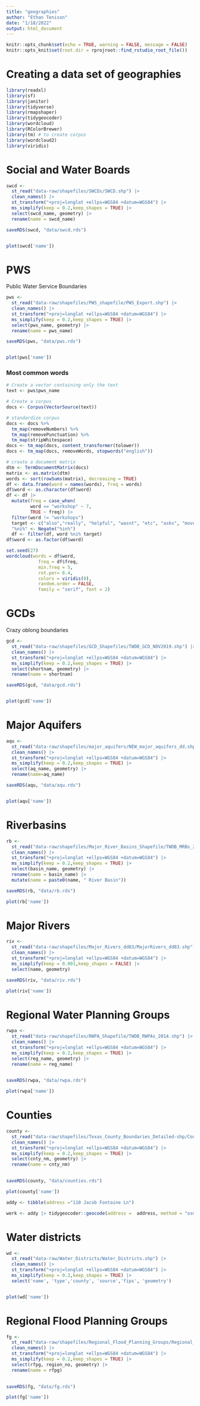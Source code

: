```yaml
---
title: "geographies"
author: "Ethan Tenison"
date: "1/18/2022"
output: html_document
---
```


```r
knitr::opts_chunk$set(echo = TRUE, warning = FALSE, message = FALSE)
knitr::opts_knit$set(root.dir = rprojroot::find_rstudio_root_file())
```

# Creating a data set of geographies

```r
library(readxl)
library(sf)
library(janitor)
library(tidyverse)
library(rmapshaper)
library(tidygeocoder)
library(wordcloud)
library(RColorBrewer)
library(tm) # to create corpus
library(wordcloud2)
library(viridis)
```

# Social and Water Boards

```r

swcd <-
  st_read("data-raw/shapefiles/SWCDs/SWCD.shp") |> 
  clean_names() |> 
  st_transform("+proj=longlat +ellps=WGS84 +datum=WGS84") |> 
  ms_simplify(keep = 0.2,keep_shapes = TRUE) |> 
  select(swcd_name, geometry) |> 
  rename(name = swcd_name)

saveRDS(swcd, "data/swcd.rds")


plot(swcd['name'])

```

# PWS

Public Water Service Boundaries

```r

pws <-
  st_read("data-raw/shapefiles/PWS_shapefile/PWS_Export.shp") |> 
  clean_names() |> 
  st_transform("+proj=longlat +ellps=WGS84 +datum=WGS84") |> 
  ms_simplify(keep = 0.2,keep_shapes = TRUE) |> 
  select(pws_name, geometry) |> 
  rename(name = pws_name)

saveRDS(pws, "data/pws.rds")


plot(pws['name'])


```

### Most common words

```r

# Create a vector containing only the text
text <- pws$pws_name

# Create a corpus
docs <- Corpus(VectorSource(text))

# standardize corpus
docs <- docs %>%
  tm_map(removeNumbers) %>%
  tm_map(removePunctuation) %>%
  tm_map(stripWhitespace)
docs <- tm_map(docs, content_transformer(tolower))
docs <- tm_map(docs, removeWords, stopwords("english"))

# create a document matrix
dtm <- TermDocumentMatrix(docs)
matrix <- as.matrix(dtm)
words <- sort(rowSums(matrix), decreasing = TRUE)
df <- data.frame(word = names(words), freq = words)
df$word <- as.character(df$word)
df <- df |> 
  mutate(freq = case_when(
         word == "workshop" ~ 7,
         TRUE ~ freq)) |> 
  filter(word != "workshops")
  target <- c("also","really", "helpful", "wasnt", "etc", "asks", "move", "gave", "connect", "fellows")
  "%ni%" <- Negate("%in%")
  df <- filter(df, word %ni% target)
df$word <- as.factor(df$word)

set.seed(27)
wordcloud(words = df$word,
            freq = df$freq, 
            min.freq = 5, 
            rot.per= 0.4,
            colors = viridis(8),
            random.order = FALSE,
            family = "serif", font = 2)

```

# GCDs

Crazy oblong boundaries

```r
gcd <-
  st_read("data-raw/shapefiles/GCD_Shapefiles/TWDB_GCD_NOV2019.shp") |> 
  clean_names() |>
  st_transform("+proj=longlat +ellps=WGS84 +datum=WGS84") |> 
  ms_simplify(keep = 0.2,keep_shapes = TRUE) |> 
  select(shortnam, geometry) |> 
  rename(name = shortnam)

saveRDS(gcd, "data/gcd.rds")


plot(gcd['name'])
```

# Major Aquifers

```r

aqu <-
  st_read("data-raw/shapefiles/major_aquifers/NEW_major_aquifers_dd.shp") |> 
  clean_names() |>
  st_transform("+proj=longlat +ellps=WGS84 +datum=WGS84") |> 
  ms_simplify(keep = 0.2,keep_shapes = TRUE) |> 
  select(aq_name, geometry) |> 
  rename(name=aq_name)

saveRDS(aqu, "data/aqu.rds")


plot(aqu['name'])

```

# Riverbasins

```r

rb <-
  st_read("data-raw/shapefiles/Major_River_Basins_Shapefile/TWDB_MRBs_2014.shp") |> 
  clean_names() |>
  st_transform("+proj=longlat +ellps=WGS84 +datum=WGS84") |> 
  ms_simplify(keep = 0.2,keep_shapes = TRUE) |> 
  select(basin_name, geometry) |> 
  rename(name = basin_name) |> 
  mutate(name = paste0(name, " River Basin"))

saveRDS(rb, "data/rb.rds")

plot(rb['name'])

```

# Major Rivers

```r

riv <-
  st_read("data-raw/shapefiles/Major_Rivers_dd83/MajorRivers_dd83.shp") |> 
  clean_names() |>
  st_transform("+proj=longlat +ellps=WGS84 +datum=WGS84") |> 
  ms_simplify(keep = 0.001,keep_shapes = FALSE) |> 
  select(name, geometry)

saveRDS(riv, "data/riv.rds")

plot(riv['name'])

```

# Regional Water Planning Groups

```r

rwpa <-
  st_read("data-raw/shapefiles/RWPA_Shapefile/TWDB_RWPAs_2014.shp") |> 
  clean_names() |>
  st_transform("+proj=longlat +ellps=WGS84 +datum=WGS84") |> 
  ms_simplify(keep = 0.2,keep_shapes = TRUE) |> 
  select(reg_name, geometry) |> 
  rename(name = reg_name)
  

saveRDS(rwpa, "data/rwpa.rds")

plot(rwpa['name'])

```

# Counties

```r

county <-
  st_read("data-raw/shapefiles/Texas_County_Boundaries_Detailed-shp/County.shp") |> 
  clean_names() |>
  st_transform("+proj=longlat +ellps=WGS84 +datum=WGS84") |> 
  ms_simplify(keep = 0.2,keep_shapes = TRUE) |> 
  select(cnty_nm, geometry) |> 
  rename(name = cnty_nm)
  

saveRDS(county, "data/counties.rds")

plot(county['name'])

```

```r

addy <- tibble(address ="110 Jacob Fontaine Ln")

werk <- addy |> tidygeocoder::geocode(address =  address, method = "osm")

```

# Water districts

```r


wd <-
  st_read("data-raw/Water_Districts/Water_Districts.shp") |> 
  clean_names() |> 
  st_transform("+proj=longlat +ellps=WGS84 +datum=WGS84") |> 
  ms_simplify(keep = 0.2,keep_shapes = TRUE) |> 
  select('name', 'type','county', 'source','fips', 'geometry')


plot(wd['name'])

```

# Regional Flood Planning Groups

```r

fg <-
  st_read("data-raw/shapefiles/Regional_Flood_Planning_Groups/Regional_Flood_Planning_Groups.shp") |> 
  clean_names() |> 
  st_transform("+proj=longlat +ellps=WGS84 +datum=WGS84") |> 
  ms_simplify(keep = 0.2,keep_shapes = TRUE) |> 
  select(rfpg, region_no, geometry) |> 
  rename(name = rfpg)
  

saveRDS(fg, "data/fg.rds")

plot(fg['name'])



```

